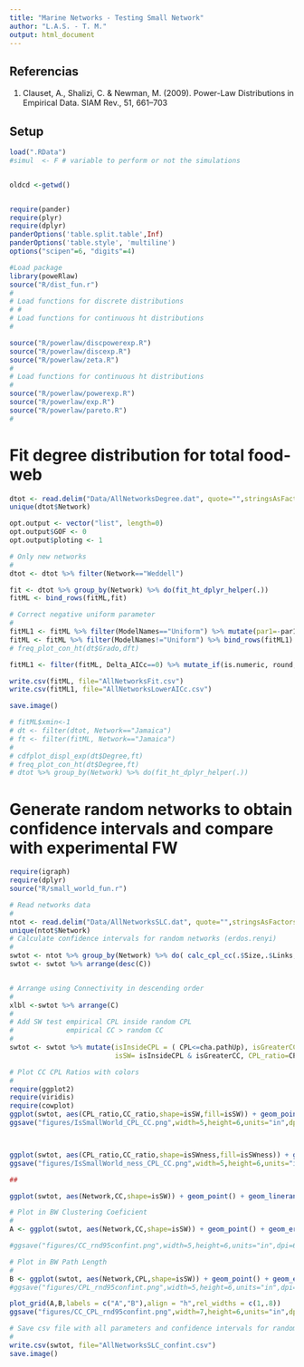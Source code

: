 ```yaml
---
title: "Marine Networks - Testing Small Network"
author: "L.A.S. - T. M."
output: html_document
---
```

## Referencias

1. Clauset, A., Shalizi, C. & Newman, M. (2009). Power-Law Distributions in Empirical Data. SIAM Rev., 51, 661–703

## Setup

```r
load(".RData")
#simul  <- F # variable to perform or not the simulations


oldcd <-getwd()


require(pander)
require(plyr)
require(dplyr)
panderOptions('table.split.table',Inf)
panderOptions('table.style', 'multiline')
options("scipen"=6, "digits"=4)

#Load package
library(poweRlaw) 
source("R/dist_fun.r")
# 
# Load functions for discrete distributions
# # 
# Load functions for continuous ht distributions
# 

source("R/powerlaw/discpowerexp.R")
source("R/powerlaw/discexp.R")
source("R/powerlaw/zeta.R")
# 
# Load functions for continuous ht distributions
# 
source("R/powerlaw/powerexp.R")
source("R/powerlaw/exp.R")
source("R/powerlaw/pareto.R")
#

```


# Fit degree distribution for total food-web

```r

dtot <- read.delim("Data/AllNetworksDegree.dat", quote="",stringsAsFactors = F)
unique(dtot$Network)

opt.output <- vector("list", length=0)
opt.output$GOF <- 0
opt.output$ploting <- 1

# Only new networks
#
dtot <- dtot %>% filter(Network=="Weddell")

fit <- dtot %>% group_by(Network) %>% do(fit_ht_dplyr_helper(.))
fitML <- bind_rows(fitML,fit)

# Correct negative uniform parameter
#
fitML1 <- fitML %>% filter(ModelNames=="Uniform") %>% mutate(par1=-par1)
fitML <- fitML %>% filter(ModelNames!="Uniform") %>% bind_rows(fitML1)
# freq_plot_con_ht(dt$Grado,dft)

fitML1 <- filter(fitML, Delta_AICc==0) %>% mutate_if(is.numeric, round, digits=4) 

write.csv(fitML, file="AllNetworksFit.csv")
write.csv(fitML1, file="AllNetworksLowerAICc.csv")

save.image()

# fitML$xmin<-1
# dt <- filter(dtot, Network=="Jamaica")
# ft <- filter(fitML, Network=="Jamaica")
# 
# cdfplot_displ_exp(dt$Degree,ft)
# freq_plot_con_ht(dt$Degree,ft)
# dtot %>% group_by(Network) %>% do(fit_ht_dplyr_helper(.))


```


# Generate random networks to obtain confidence intervals and compare with experimental FW


```r
require(igraph)
require(dplyr)
source("R/small_world_fun.r")

# Read networks data
#
ntot <- read.delim("Data/AllNetworksSLC.dat", quote="",stringsAsFactors = F)
unique(ntot$Network)
# Calculate confidence intervals for random networks (erdos.renyi)
#
swtot <- ntot %>% group_by(Network) %>% do( calc_cpl_cc(.$Size,.$Links,.$CPL,.$CC)) %>% inner_join(ntot) 
swtot <- swtot %>% arrange(desc(C))


# Arrange using Connectivity in descending order 
#
xlbl <-swtot %>% arrange(C) 
#
# Add SW test empirical CPL inside random CPL
#             empirical CC > random CC
#
swtot <- swtot %>% mutate(isInsideCPL = ( CPL<=cha.pathUp), isGreaterCC =( CC>clus.coefHigh),
                          isSW= isInsideCPL & isGreaterCC, CPL_ratio=CPL/cha.pathMean, CC_ratio=CC/clus.coefMean,isSWness=SWness>SWnessCI)  

# Plot CC CPL Ratios with colors 
#
require(ggplot2)
require(viridis)
require(cowplot)
ggplot(swtot, aes(CPL_ratio,CC_ratio,shape=isSW,fill=isSW)) + geom_point() + theme_bw()+  scale_colour_viridis(discrete = T) + scale_fill_viridis(discrete = T) + geom_text(aes(label=Network),check_overlap = TRUE,size=3,vjust=0,nudge_y = 0.03) +  theme(legend.position="bottom") + scale_shape_manual(values=c(21,25))+ ylab(expression(CC[Empirical]/CC[Random])) +  xlab(expression(CPL[Empirical]/CPL[Random]))
ggsave("figures/IsSmallWorld_CPL_CC.png",width=5,height=6,units="in",dpi=600)



ggplot(swtot, aes(CPL_ratio,CC_ratio,shape=isSWness,fill=isSWness)) + geom_point() + theme_bw()+  scale_colour_viridis(discrete = T) + scale_fill_viridis(discrete = T) + geom_text(aes(label=Network),check_overlap = TRUE,size=3,vjust=0,nudge_y = 0.03) +  theme(legend.position="bottom") + scale_shape_manual(values=c(21,25))+ ylab(expression(CC[Empirical]/CC[Random])) +  xlab(expression(CPL[Empirical]/CPL[Random]))
ggsave("figures/IsSmallWorld_ness_CPL_CC.png",width=5,height=6,units="in",dpi=600)

##

ggplot(swtot, aes(Network,CC,shape=isSW)) + geom_point() + geom_linerange(aes(ymin = clus.coefLow, ymax = clus.coefHigh)) +theme_bw()+coord_flip() + scale_shape_manual(values=c(21,25),guide=FALSE) + scale_colour_viridis(discrete = T,guide=FALSE)+ scale_x_discrete(limits=xlbl$Network) # + scale_y_log10()  

# Plot in BW Clustering Coeficient
#
A <- ggplot(swtot, aes(Network,CC,shape=isSW)) + geom_point() + geom_errorbar(aes(ymin = clus.coefLow, ymax = clus.coefHigh),width=0.1) +theme_bw()+coord_flip()+ scale_shape_manual(values=c(21,25),guide=FALSE) + scale_x_discrete(limits=xlbl$Network)  + theme(axis.title.y = element_blank())

#ggsave("figures/CC_rnd95confint.png",width=5,height=6,units="in",dpi=600)

# Plot in BW Path Length
#
B <- ggplot(swtot, aes(Network,CPL,shape=isSW)) + geom_point() + geom_errorbar(aes(ymin = cha.pathLow, ymax = cha.pathUp),width=0.1) +theme_bw()+coord_flip()  + scale_x_discrete(limits=xlbl$Network) + scale_shape_manual(values=c(21,25),guide=FALSE) + theme(axis.text.y = element_blank()) + xlab("")
#ggsave("figures/CPL_rnd95confint.png",width=5,height=6,units="in",dpi=600)

plot_grid(A,B,labels = c("A","B"),align = "h",rel_widths = c(1,.8))
ggsave("figures/CC_CPL_rnd95confint.png",width=7,height=6,units="in",dpi=600)

# Save csv file with all parameters and confidence intervals for random networks
#
write.csv(swtot, file="AllNetworksSLC_confint.csv")
save.image()
```


